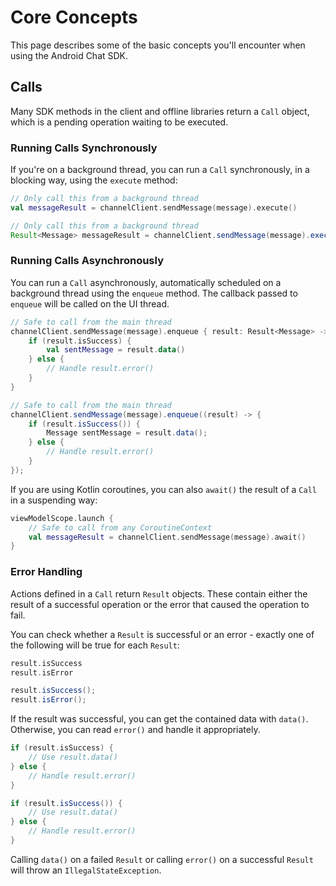 
# Core Concepts

This page describes some of the basic concepts you'll encounter when using the Android Chat SDK.

## Calls

Many SDK methods in the client and offline libraries return a `Call` object, which is a pending operation waiting to be executed.

### Running Calls Synchronously

If you're on a background thread, you can run a `Call` synchronously, in a blocking way, using the `execute` method:

<Tabs>
<TabItem value="kotlin" label="Kotlin">

```kotlin
// Only call this from a background thread
val messageResult = channelClient.sendMessage(message).execute()
```
</TabItem>

<TabItem value="java" label="Java">

```java
// Only call this from a background thread
Result<Message> messageResult = channelClient.sendMessage(message).execute();
```
</TabItem>
</Tabs>

### Running Calls Asynchronously

You can run a `Call` asynchronously, automatically scheduled on a background thread using the `enqueue` method. The callback passed to `enqueue` will be called on the UI thread.

<Tabs>
<TabItem value="kotlin" label="Kotlin">

```kotlin
// Safe to call from the main thread
channelClient.sendMessage(message).enqueue { result: Result<Message> ->
    if (result.isSuccess) {
        val sentMessage = result.data()
    } else {
        // Handle result.error()
    }
}
```
</TabItem>

<TabItem value="java" label="Java">

```java
// Safe to call from the main thread
channelClient.sendMessage(message).enqueue((result) -> {
    if (result.isSuccess()) {
        Message sentMessage = result.data();
    } else {
        // Handle result.error()
    }
});
```
</TabItem>
</Tabs>


If you are using Kotlin coroutines, you can also `await()` the result of a `Call` in a suspending way:

```kotlin
viewModelScope.launch {
    // Safe to call from any CoroutineContext
    val messageResult = channelClient.sendMessage(message).await()
}
```

### Error Handling

Actions defined in a `Call` return `Result` objects. These contain either the result of a successful operation or the error that caused the operation to fail.

You can check whether a `Result` is successful or an error - exactly one of the following will be true for each `Result`:

<Tabs>
<TabItem value="kotlin" label="Kotlin">

```kotlin
result.isSuccess
result.isError
```
</TabItem>

<TabItem value="java" label="Java">

```java
result.isSuccess();
result.isError();
```
</TabItem>
</Tabs>

If the result was successful, you can get the contained data with `data()`. Otherwise, you can read `error()` and handle it appropriately.

<Tabs>
<TabItem value="kotlin" label="Kotlin">

```kotlin
if (result.isSuccess) {
    // Use result.data()
} else {
    // Handle result.error()
}
```
</TabItem>

<TabItem value="java" label="Java">

```java
if (result.isSuccess()) {
    // Use result.data()
} else {
    // Handle result.error()
}
```
</TabItem>
</Tabs>

Calling `data()` on a failed `Result` or calling `error()` on a successful `Result` will throw an `IllegalStateException`.
